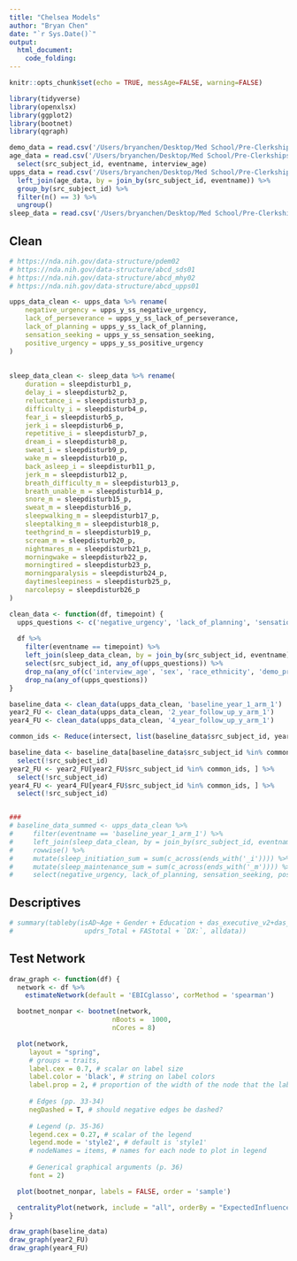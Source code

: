 ```yaml
---
title: "Chelsea Models"
author: "Bryan Chen"
date: "`r Sys.Date()`"
output: 
  html_document:
    code_folding: 
---
```



```r
knitr::opts_chunk$set(echo = TRUE, messAge=FALSE, warning=FALSE)

library(tidyverse)
library(openxlsx)
library(ggplot2)
library(bootnet)
library(qgraph)
```

```r
demo_data = read.csv('/Users/bryanchen/Desktop/Med School/Pre-Clerkships/Research/ABCD/abcd-data-release-5.1/core/abcd-general/abcd_p_demo.csv')
age_data = read.csv('/Users/bryanchen/Desktop/Med School/Pre-Clerkships/Research/ABCD/abcd-data-release-5.1/core/abcd-general/abcd_y_lt.csv') %>% 
  select(src_subject_id, eventname, interview_age)
upps_data = read.csv('/Users/bryanchen/Desktop/Med School/Pre-Clerkships/Research/ABCD/abcd-data-release-5.1/core/mental-health/mh_y_upps.csv') %>%
  left_join(age_data, by = join_by(src_subject_id, eventname)) %>%
  group_by(src_subject_id) %>%
  filter(n() == 3) %>%
  ungroup()
sleep_data = read.csv('/Users/bryanchen/Desktop/Med School/Pre-Clerkships/Research/ABCD/abcd-data-release-5.1/core/physical-health/ph_p_sds.csv')
```

## Clean
```r
# https://nda.nih.gov/data-structure/pdem02
# https://nda.nih.gov/data-structure/abcd_sds01
# https://nda.nih.gov/data-structure/abcd_mhy02
# https://nda.nih.gov/data-structure/abcd_upps01

upps_data_clean <- upps_data %>% rename(
    negative_urgency = upps_y_ss_negative_urgency,
    lack_of_perseverance = upps_y_ss_lack_of_perseverance,
    lack_of_planning = upps_y_ss_lack_of_planning,
    sensation_seeking = upps_y_ss_sensation_seeking,
    positive_urgency = upps_y_ss_positive_urgency
)
  
  
sleep_data_clean <- sleep_data %>% rename(
    duration = sleepdisturb1_p,
    delay_i = sleepdisturb2_p,
    reluctance_i = sleepdisturb3_p,
    difficulty_i = sleepdisturb4_p,
    fear_i = sleepdisturb5_p,
    jerk_i = sleepdisturb6_p,
    repetitive_i = sleepdisturb7_p,
    dream_i = sleepdisturb8_p,
    sweat_i = sleepdisturb9_p,
    wake_m = sleepdisturb10_p,
    back_asleep_i = sleepdisturb11_p,
    jerk_m = sleepdisturb12_p,
    breath_difficulty_m = sleepdisturb13_p,
    breath_unable_m = sleepdisturb14_p,
    snore_m = sleepdisturb15_p,
    sweat_m = sleepdisturb16_p,
    sleepwalking_m = sleepdisturb17_p,
    sleeptalking_m = sleepdisturb18_p,
    teethgrind_m = sleepdisturb19_p,
    scream_m = sleepdisturb20_p,
    nightmares_m = sleepdisturb21_p,
    morningwake = sleepdisturb22_p,
    morningtired = sleepdisturb23_p,
    morningparalysis = sleepdisturb24_p,
    daytimesleepiness = sleepdisturb25_p,
    narcolepsy = sleepdisturb26_p
)

clean_data <- function(df, timepoint) {
  upps_questions <- c('negative_urgency', 'lack_of_planning', 'sensation_seeking', 'positive_urgency', 'lack_of_perseverance', 'duration', 'delay_i', 'reluctance_i', 'difficulty_i', 'fear_i', 'jerk_i', 'repetitive_i', 'dream_i', 'sweat_i', 'wake_m', 'back_asleep_i', 'jerk_m', 'breath_difficulty_m', 'breath_unable_m', 'snore_m', 'sweat_m', 'sleepwalking_m', 'sleeptalking_m', 'teethgrind_m', 'scream_m', 'nightmares_m', 'morningwake', 'morningtired', 'morningparalysis', 'daytimesleepiness', 'narcolepsy')
  
  df %>%
    filter(eventname == timepoint) %>%
    left_join(sleep_data_clean, by = join_by(src_subject_id, eventname)) %>% #inclusion of eventname filters baseline data for both
    select(src_subject_id, any_of(upps_questions)) %>%
    drop_na(any_of(c('interview_age', 'sex', 'race_ethnicity', 'demo_prnt_marital_v2', 'demo_prnt_ed_v2', 'demo_prnt_empl_v2', 'demo_prnt_income_v2'))) %>%
    drop_na(any_of(upps_questions))
}

baseline_data <- clean_data(upps_data_clean, 'baseline_year_1_arm_1')
year2_FU <- clean_data(upps_data_clean, '2_year_follow_up_y_arm_1')
year4_FU <- clean_data(upps_data_clean, '4_year_follow_up_y_arm_1')

common_ids <- Reduce(intersect, list(baseline_data$src_subject_id, year2_FU$src_subject_id, year4_FU$src_subject_id))

baseline_data <- baseline_data[baseline_data$src_subject_id %in% common_ids, ] %>%
  select(!src_subject_id)
year2_FU <- year2_FU[year2_FU$src_subject_id %in% common_ids, ] %>%
  select(!src_subject_id)
year4_FU <- year4_FU[year4_FU$src_subject_id %in% common_ids, ] %>%
  select(!src_subject_id)


###
# baseline_data_summed <- upps_data_clean %>%
#     filter(eventname == 'baseline_year_1_arm_1') %>%
#     left_join(sleep_data_clean, by = join_by(src_subject_id, eventname)) %>% #inclusion of eventname filters baseline data for both
#     rowwise() %>%
#     mutate(sleep_initiation_sum = sum(c_across(ends_with('_i')))) %>% #sums across selected measures
#     mutate(sleep_maintenance_sum = sum(c_across(ends_with('_m')))) %>%
#     select(negative_urgency, lack_of_planning, sensation_seeking, positive_urgency, lack_of_perseverance, duration, ends_with('_sum'))
```

## Descriptives
```r
# summary(tableby(isAD~Age + Gender + Education + das_executive_v2+das_emotional_v2+das_behavior_cognitive_v2 + das_total_v2 + gds_total +
#                  updrs_Total + FAStotal + `DX:`, alldata))


```

## Test Network
```r
draw_graph <- function(df) {
  network <- df %>%
    estimateNetwork(default = 'EBICglasso', corMethod = 'spearman')

  bootnet_nonpar <- bootnet(network,
                          nBoots =  1000,
                          nCores = 8)

  plot(network, 
     layout = "spring",
     # groups = traits,
     label.cex = 0.7, # scalar on label size
     label.color = 'black', # string on label colors
     label.prop = 2, # proportion of the width of the node that the label scales
     
     # Edges (pp. 33-34)
     negDashed = T, # should negative edges be dashed?
     
     # Legend (p. 35-36)
     legend.cex = 0.27, # scalar of the legend
     legend.mode = 'style2', # default is 'style1'
     # nodeNames = items, # names for each node to plot in legend
     
     # Generical graphical arguments (p. 36)
     font = 2)

  plot(bootnet_nonpar, labels = FALSE, order = 'sample')

  centralityPlot(network, include = "all", orderBy = "ExpectedInfluence")
}

draw_graph(baseline_data)
draw_graph(year2_FU)
draw_graph(year4_FU)
```

